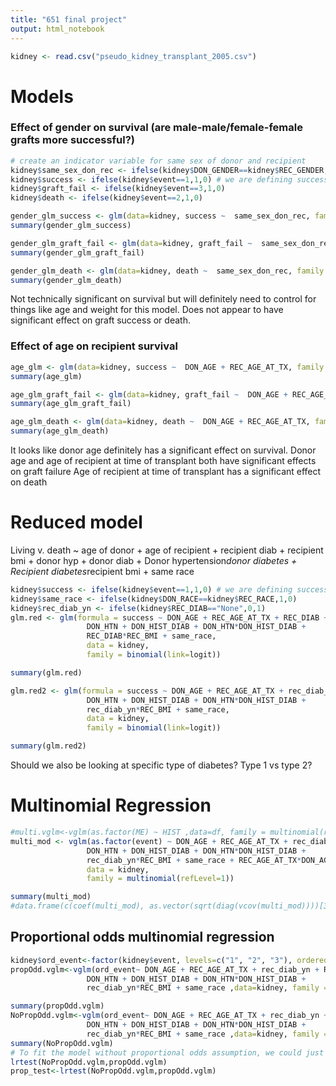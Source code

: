 ```yaml
---
title: "651 final project"
output: html_notebook
---
```



```r
kidney <- read.csv("pseudo_kidney_transplant_2005.csv")

```

# Models

### Effect of gender on survival (are male-male/female-female grafts more successful?)
```r
# create an indicator variable for same sex of donor and recipient
kidney$same_sex_don_rec <- ifelse(kidney$DON_GENDER==kidney$REC_GENDER, 1,0)
kidney$success <- ifelse(kidney$event==1,1,0) # we are defining success as survival
kidney$graft_fail <- ifelse(kidney$event==3,1,0)
kidney$death <- ifelse(kidney$event==2,1,0)

gender_glm_success <- glm(data=kidney, success ~  same_sex_don_rec, family = binomial())
summary(gender_glm_success)

gender_glm_graft_fail <- glm(data=kidney, graft_fail ~  same_sex_don_rec, family = binomial())
summary(gender_glm_graft_fail)

gender_glm_death <- glm(data=kidney, death ~  same_sex_don_rec, family = binomial())
summary(gender_glm_death)
```

Not technically significant on survival but will definitely need to control for things like age and weight for this model. Does not appear to have significant effect on graft success or death.

### Effect of age on recipient survival
```r
age_glm <- glm(data=kidney, success ~  DON_AGE + REC_AGE_AT_TX, family = binomial())
summary(age_glm)

age_glm_graft_fail <- glm(data=kidney, graft_fail ~  DON_AGE + REC_AGE_AT_TX, family = binomial())
summary(age_glm_graft_fail)

age_glm_death <- glm(data=kidney, death ~  DON_AGE + REC_AGE_AT_TX, family = binomial())
summary(age_glm_death)
```

It looks like donor age definitely has a significant effect on survival.
Donor age and age of recipient at time of transplant both have significant effects on graft failure
Age of recipient at time of transplant has a significant effect on death




# Reduced model
Living v. death ~ age of donor + age of recipient + recipient diab + recipient bmi + donor hyp + donor diab + Donor hypertension*donor diabetes + Recipient diabetes*recipient bmi + same race
```r
kidney$success <- ifelse(kidney$event==1,1,0) # we are defining success as survival, graft failure and death are grouped together
kidney$same_race <- ifelse(kidney$DON_RACE==kidney$REC_RACE,1,0)
kidney$rec_diab_yn <- ifelse(kidney$REC_DIAB=="None",0,1)
glm.red <- glm(formula = success ~ DON_AGE + REC_AGE_AT_TX + REC_DIAB + REC_BMI +
                 DON_HTN + DON_HIST_DIAB + DON_HTN*DON_HIST_DIAB + 
                 REC_DIAB*REC_BMI + same_race,
                 data = kidney,
                 family = binomial(link=logit))

summary(glm.red)

glm.red2 <- glm(formula = success ~ DON_AGE + REC_AGE_AT_TX + rec_diab_yn + REC_BMI +
                 DON_HTN + DON_HIST_DIAB + DON_HTN*DON_HIST_DIAB + 
                 rec_diab_yn*REC_BMI + same_race,
                 data = kidney,
                 family = binomial(link=logit))

summary(glm.red2)

```




Should we also be looking at specific type of diabetes? Type 1 vs type 2?


# Multinomial Regression
```r
#multi.vglm<-vglm(as.factor(ME) ~ HIST ,data=df, family = multinomial(refLevel = 1))
multi_mod <- vglm(as.factor(event) ~ DON_AGE + REC_AGE_AT_TX + rec_diab_yn + REC_BMI +
                 DON_HTN + DON_HIST_DIAB + DON_HTN*DON_HIST_DIAB + 
                 rec_diab_yn*REC_BMI + same_race + REC_AGE_AT_TX*DON_AGE,
                 data = kidney,
                 family = multinomial(refLevel=1))

summary(multi_mod)
#data.frame(c(coef(multi_mod), as.vector(sqrt(diag(vcov(multi_mod))))[3:4]))

```

## Proportional odds multinomial regression
```r
kidney$ord_event<-factor(kidney$event, levels=c("1", "2", "3"), ordered = T) # We would need to specify the order for response variable
propOdd.vglm<-vglm(ord_event~ DON_AGE + REC_AGE_AT_TX + rec_diab_yn + REC_BMI +
                 DON_HTN + DON_HIST_DIAB + DON_HTN*DON_HIST_DIAB + 
                 rec_diab_yn*REC_BMI + same_race ,data=kidney, family = cumulative(link = "logitlink", parallel = TRUE))

summary(propOdd.vglm)
NoPropOdd.vglm<-vglm(ord_event~ DON_AGE + REC_AGE_AT_TX + rec_diab_yn + REC_BMI +
                 DON_HTN + DON_HIST_DIAB + DON_HTN*DON_HIST_DIAB + 
                 rec_diab_yn*REC_BMI + same_race ,data=kidney, family = cumulative(link = "logitlink", parallel = FALSE))
summary(NoPropOdd.vglm)
# To fit the model without proportional odds assumption, we could just set parallel argument as false
lrtest(NoPropOdd.vglm,propOdd.vglm)
prop_test<-lrtest(NoPropOdd.vglm,propOdd.vglm)
```






